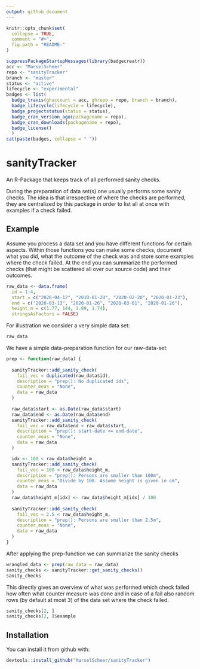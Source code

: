 ```yaml
---
output: github_document
---
```


<!-- README.md is generated from README.Rmd. Please edit that file -->

```r
knitr::opts_chunk$set(
  collapse = TRUE,
  comment = "#>",
  fig.path = "README-"
)
```


```r
suppressPackageStartupMessages(library(badgecreatr))
acc <- "MarselScheer"
repo <- "sanityTracker"
branch <- "master"
status <- "active"
lifecycle <- "experimental"
badges <- list(
  badge_travis(ghaccount = acc, ghrepo = repo, branch = branch),
  badge_lifecycle(lifecycle = lifecycle),
  badge_projectstatus(status = status),
  badge_cran_version_ago(packagename = repo),
  badge_cran_downloads(packagename = repo),
  badge_license()
  )
cat(paste(badges, collapse = " "))
```


# sanityTracker

An R-Package that keeps track of all performed sanity checks.

During the preparation of data set(s) one usually performs
some sanity checks. The idea is that irrespective of where the 
checks are performed, they are centralized by this package in order
to list all at once with examples if a check failed.
    
## Example 

Assume you process a data set and you have different functions for certain
aspects. Within those functions you can make some checks, document
what you did, what the outcome of the check was and store some examples
where the check failed. At the end you can summarize 
the performed checks (that might be scattered all over our source code) 
and their outcomes.

```r
raw_data <- data.frame(
  id = 1:4, 
  start = c("2020-04-12", "2010-01-20", "2020-02-20", "2020-01-23"),
  end = c("2020-03-13", "2020-01-26", "2020-03-01", "2020-01-26"),
  height_m = c(1.77, 144, 1.89, 1.74),
  stringsAsFactors = FALSE)
```

For illustration we consider a very simple data set:
```r
raw_data
```

We have a simple data-preparation function for our raw-data-set:
```r
prep <- function(raw_data) {
  
  sanityTracker::add_sanity_check(
    fail_vec = duplicated(raw_data$id),
    description = "prep(): No duplicated ids",
    counter_meas = "None",
    data = raw_data
  )
  
  raw_data$start <- as.Date(raw_data$start)
  raw_data$end <- as.Date(raw_data$end)
  sanityTracker::add_sanity_check(
    fail_vec = raw_data$end < raw_data$start,
    description = "prep(): start-date <= end-date",
    counter_meas = "None",
    data = raw_data
  )

  idx <- 100 < raw_data$height_m
  sanityTracker::add_sanity_check(
    fail_vec = 100 < raw_data$height_m,
    description = "prep(): Persons are smaller than 100m",
    counter_meas = "Divide by 100. Assume height is given in cm",
    data = raw_data
  )
  raw_data$height_m[idx] <- raw_data$height_m[idx] / 100
  
  sanityTracker::add_sanity_check(
    fail_vec = 2.5 < raw_data$height_m,
    description = "prep(): Persons are smaller than 2.5m",
    counter_meas = "None",
    data = raw_data
  )
}
```

After applying the prep-function we can summarize the sanity checks
```r
wrangled_data <- prep(raw_data = raw_data)
sanity_checks <- sanityTracker::get_sanity_checks()
sanity_checks
```

This directly gives an overview of what was performed which check failed how often
what counter measure was done and in case of a fail also random rows (by default at most 3)
of the data set where the check failed.

```r
sanity_checks[2, ]
sanity_checks[2, ]$example
```

## Installation

You can install it from github with:

```r
devtools::install_github("MarselScheer/sanityTracker")
```

